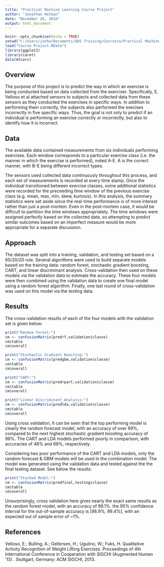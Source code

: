 ```yaml
---
title: "Practical Machine Learning Course Project"
author: "Jonathan Holman"
date: "November 26, 2016"
output: html_document
---
```


```r
knitr::opts_chunk$set(echo = TRUE)
setwd("C:/Users/jonho/Documents/ADS Training/Coursera/Practical Machine Learning")
load("Course Project.RData")
library(ggplot2)
library(caret)
data(mtcars)
```

## Overview

The purpose of this project is to predict the way in which an exercise is being conducted based on data collected from the exerciser.  Specifically, E. Velloso et al attached sensors to subjects and collected data from these sensors as they conducted the exercises in specific ways.  In addition to performing them correctly, the subjects also performed the execises incorrectly in five specific ways.  Thus, the goal is not only to predict if an individual is performing an exercise correctly or incorrectly, but also to identify how it is incorrect.

## Data

The available data contained measurements from six individuals performing exercises.  Each window corresponds to a particular exercise class (i.e. the manner in which the exercise is performed), noted A-E.  A is the correct manner, with B-E being different incorrect types.  

The sensors used collected data continuously throughout this process, and each set of measurements is recorded at every time stamp.  Once the individual transitioned between exercise classes, some additional statistics were recorded for the preceeding time window of the previous exercise class (e.g. mean, max, min, skew, kurtosis).  In this analysis, the summary statistics were set aside since the real-time performance is of more interest rather than just a post-mortem.  Even in the post-mortem case, it would be difficult to partition the time windows appropriately.  The time windows were assigned perfectly based on the collected data, so attempting to predict similar outcomes based on an imperfect measure would be more appropriate for a separate discussion.

## Approach

The dataset was split into a training, validation, and testing set based on a 60/20/20 rule.  Several algorithms were used to build separate models based on the training data: random forest, stochastic gradient boosting, CART, and linear discriminant analysis.  Cross-validation then used on these models via the validation data to estimate the accuracy.  These four models were then combined using the validation data to create one final model using a random forest algorithm.  Finally, one last round of cross-validation was used on this model via the testing data.

## Results

The cross-validation results of each of the four models with the validation set is given below:

```r
print("Random Forest:")
cm <- confusionMatrix(predrf,validation$classe)
cm$table
cm$overall

print("Stochastic Gradient Boosting:")
cm <- confusionMatrix(predgbm,validation$classe)
cm$table
cm$overall

print("CART:")
cm <- confusionMatrix(predrpart,validation$classe)
cm$table
cm$overall

print("Linear Discriminant Analysis:")
cm <- confusionMatrix(predlda,validation$classe)
cm$table
cm$overall

```

Using cross validation, It can be seen that the top performing model is clearly the random forecast model, with an accuracy of over 99%, compared to the next highest stochastic gradient boosting accuracy of 96%.  The CART and LDA models performed poorly in comparison, with accuracies of 48% and 69%, respectively.

Considering two poor performance of the CART and LDA models, only the random forecast & GBM models will be used in the combination model.  The model was generated using the validation data and tested against the the final testing dataset.  See below the results:


```r
print("Stacked Model:")
cm <- confusionMatrix(predfinal,testing$classe)
cm$table
cm$overall

```

Unsurprisingly, cross validation here gives nearly the exact same results as the random forest model, with an accuracy of 99.1%.  the 95% confidence interval for the out-of-sample accuracy is [98.9%, 99.4%], with an expected out of sample error of ~1%.

## References

Velloso, E.; Bulling, A.; Gellersen, H.; Ugulino, W.; Fuks, H. Qualitative Activity Recognition of Weight Lifting Exercises. Proceedings of 4th International Conference in Cooperation with SIGCHI (Augmented Human '13) . Stuttgart, Germany: ACM SIGCHI, 2013.